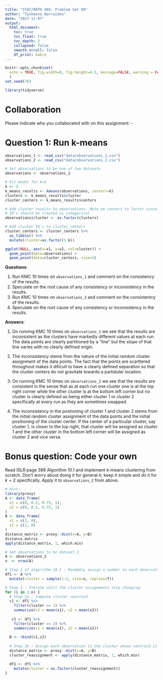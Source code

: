```yaml
---
title: "STAT/MATH 495: Problem Set 09"
author: "Tasheena Narraidoo"
date: "2017-11-07"
output:
  html_document:
    toc: true
    toc_float: true
    toc_depth: 2
    collapsed: false
    smooth_scroll: false
    df_print: kable
---
```


```r
knitr::opts_chunk$set(
  echo = TRUE, fig.width=8, fig.height=4.5, message=FALSE, warning = FALSE
  )
set.seed(76)

library(tidyverse)
```



# Collaboration

Please indicate who you collaborated with on this assignment: -



# Question 1: Run k-means

```r
observations_1 <- read_csv("data/observations_1.csv")
observations_2 <- read_csv("data/observations_2.csv")

# Set observations to be one of two datasets
observations <- observations_2

# Fit model for k=2
k <- 2
k_means_results <- kmeans(observations, centers=k)
clusters <- k_means_results$cluster
cluster_centers <- k_means_results$centers

# Add cluster results to observations. Note we convert to factor since cluster
# ID's should be treated as categorical
observations$cluster <- as.factor(clusters)

# Add cluster ID's to cluster_centers
cluster_centers <- cluster_centers %>% 
  as_tibble() %>% 
  mutate(cluster=as.factor(1:k))

ggplot(NULL, aes(x=x1, y=x2, col=cluster)) +
  geom_point(data=observations) +
  geom_point(data=cluster_centers, size=5)
```

**Questions**:

1. Run KMC 10 times on `observations_1` and comment on the consistency of the
results.
1. Speculate on the root cause of any consistency or inconsistency in the
results.
1. Run KMC 10 times on `observations_2` and comment on the consistentcy of the
results.
1. Speculate on the root cause of any consistency or inconsistency in the
results.

**Answers**:

1. On running KMC 10 times on `observations_1` we see that the results are inconsistent as the clusters have markedly different values at each run. The data points are clearly partitioned by a "line" but the slope of that line varies with no clearly defined origin.

1. The inconsistency stems from the nature of the initial random cluster assignment of the data points. The fact that the points are scarttered throughout makes it dificult to have a clearly defined separation so that the cluster centers do not gravitate towards a partidular location.

1. On running KMC 10 times on `observations_2` we see that the results are  consistent in the sense that as at each run one cluster one is at the top right corner while the other cluster is at the bottom left corner but no cluster is clearly defined as being either cluster 1 or cluster 2 specifically at every run as they are sometimes swapped.

1. The inconsistency in the postioning of cluster 1 and cluster 2 stems from the initial random cluster assignment of the data points and the initial positioning of the cluster center. If the center of a particular cluster, say cluster 1, is closer to the top right, that cluster will be assigned as cluster 1 and the other cluster in the bottom left corner will be assigned as cluster 2 and vice versa.


# Bonus question: Code your own

Read ISLR page 388 Algorithm 10.1 and implement k-means clustering from scratch.
Don't worry about doing it for general $k$; keep it simple and do it for $k=2$
specifically. Apply it to `observations_2` from above.

```r
# Hint:
library(proxy)
A <- data_frame(
  x1 = c(0, 0.5, 0.75, 1),
  x2 = c(0, 0.5, 0.75, 1)
)
B <- data_frame(
  x1 = c(1, 0),
  x2 = c(1, 0)
)
distance_matrix <- proxy::dist(x=A, y=B)
distance_matrix
apply(distance_matrix, 1, which.min)
```


```r
# Set observations to be dataset 2
A <- observations_2
n  <- nrow(A)

# Step 1 of algorithm 10.1 : Randomly assign a number to each observation from 1:k
df1 <- A %>% 
  mutate(cluster = sample(1:2, size=n, replace=T)) 

# Step 2 : Iterate until the cluster assignments stop changing:
for (i in 1:n) {
  # Step 2a : Compute cluster centroid
  c1 <- df1 %>%
    filter(cluster == 1) %>% 
    summarize(x1 = mean(x1), x2 = mean(x2)) 
    
   c2 <- df1 %>%
    filter(cluster == 2) %>% 
    summarize(x1 = mean(x1), x2 = mean(x2)) 
  
  B <- rbind(c1,c2)
  
  # Step 2b : Assign each observation to the cluster whose centroid is closest
  distance_matrix <- proxy::dist(x=A, y=B)
  cluster_reassignment <- apply(distance_matrix, 1, which.min)

  df1 <- df1 %>%
    mutate(cluster = as.factor(cluster_reassignment))
}
```


